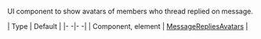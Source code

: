 UI component to show avatars of members who thread replied on message. 

| Type | Default |
|- -|- -|
| Component, element | [MessageRepliesAvatars](/reactnative/ui-components/message-replies-avatars) |
